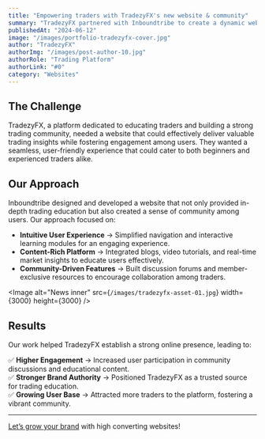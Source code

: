 ```yaml
---
title: "Empowering traders with TradezyFX's new website & community"
summary: "TradezyFX partnered with Inboundtribe to create a dynamic website that educates aspiring traders and fosters a thriving trading community. Through intuitive design and engaging content, we helped establish TradezyFX as a go-to platform for trading education."
publishedAt: "2024-06-12"
image: "/images/portfolio-tradezyfx-cover.jpg"
author: "TradezyFX"
authorImg: "/images/post-author-10.jpg"
authorRole: "Trading Platform"
authorLink: "#0"
category: "Websites"
---
```


## The Challenge  

TradezyFX, a platform dedicated to educating traders and building a strong trading community, needed a website that could effectively deliver valuable trading insights while fostering engagement among users. They wanted a seamless, user-friendly experience that could cater to both beginners and experienced traders alike.  

## Our Approach  

Inboundtribe designed and developed a website that not only provided in-depth trading education but also created a sense of community among users. Our approach focused on:  

- **Intuitive User Experience** → Simplified navigation and interactive learning modules for an engaging experience.  
- **Content-Rich Platform** → Integrated blogs, video tutorials, and real-time market insights to educate users effectively.  
- **Community-Driven Features** → Built discussion forums and member-exclusive resources to encourage collaboration among traders.  

<Image
  alt="News inner"
  src={`/images/tradezyfx-asset-01.jpg`}
  width={3000}
  height={3000}
/>



## Results  

Our work helped TradezyFX establish a strong online presence, leading to:  

✅ **Higher Engagement** → Increased user participation in community discussions and educational content.  
✅ **Stronger Brand Authority** → Positioned TradezyFX as a trusted source for trading education.  
✅ **Growing User Base** → Attracted more traders to the platform, fostering a vibrant community.  

---  

[Let’s grow your brand](/contact) with high converting websites!